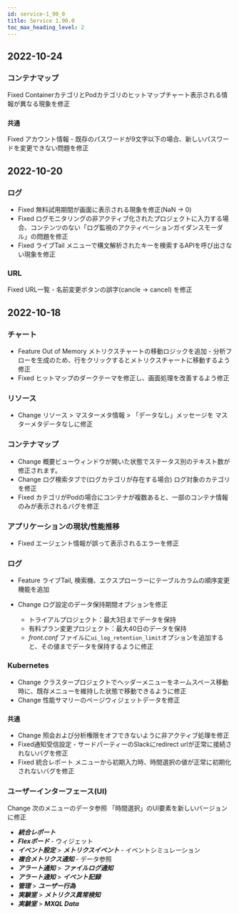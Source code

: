 ```yaml
---
id: service-1_90_0
title: Service 1.90.0
toc_max_heading_level: 2
---
```



## 2022-10-24

### コンテナマップ

<Status>Fixed</Status> ContainerカテゴリとPodカテゴリのヒットマップチャート表示される情報が異なる現象を修正

### `共通`

<Status>Fixed</Status> <UI>アカウント情報</UI> - 既存のパスワードが9文字以下の場合、新しいパスワードを変更できない問題を修正

## 2022-10-20

### ログ

-   <Status>Fixed</Status> 無料試用期間が画面に表示される現象を修正(NaN → 0)
-   <Status>Fixed</Status> ログモニタリングの非アクティブ化されたプロジェクトに入力する場合、コンテンツのない「ログ監視のアクティベーションガイダンスモーダル」の問題を修正
-   <Status>Fixed</Status> <UI>ライブTail</UI> メニューで構文解析されたキーを検索するAPIを呼び出さない現象を修正

### URL

<Status>Fixed</Status> URL一覧 - 名前変更ボタンの誤字(cancle → cancel) を修正

## 2022-10-18

### チャート

-   <Status>Feature</Status> Out of Memory メトリクスチャートの移動ロジックを追加 - 分析フローを生成のため、行をクリックするとメトリクスチャートに移動するよう修正
-   <Status>Fixed</Status> ヒットマップのダークテーマを修正し、画面処理を改善するよう修正

### リソース

-   <Status>Change</Status> <UI>リソース</UI> > <UI>マスターメタ情報</UI> > 「データなし」メッセージを <UI>マスターメタデータなし</UI>に修正

### コンテナマップ

-   <Status>Change</Status> 概要ビューウィンドウが開いた状態でステータス別のテキスト数が修正されます。
-   <Status>Change</Status> ログ検索タブで(ログカテゴリが存在する場合) ログ対象のカテゴリを修正
-   <Status>Fixed</Status> カテゴリがPodの場合にコンテナが複数あると、一部のコンテナ情報のみが表示されるバグを修正

### アプリケーションの現状/性能推移

-   <Status>Fixed</Status> エージェント情報が誤って表示されるエラーを修正

### ログ

-   <Status>Feature</Status> <UI>ライブTail</UI>, <UI>検索機</UI>、<UI>エクスプローラー</UI>にテーブルカラムの順序変更機能を追加
-   <Status>Change</Status> ログ設定のデータ保持期間オプションを修正

    -   トライアルプロジェクト：最大3日までデータを保持
    -   有料プラン変更プロジェクト：最大40日のデータを保持
    -   _front.conf_ ファイルに`ui_log_retention_limit`オプションを追加すると、その値までデータを保持するように修正

### Kubernetes

-   <Status>Change</Status> クラスタープロジェクトでヘッダーメニューをネームスペース移動時に、既存メニューを維持した状態で移動できるように修正
-   <Status>Change</Status> 性能サマリーのページウィジェットデータを修正

### `共通`

-   <Status>Change</Status> 照会および分析権限をオフできないように非アクティブ処理を修正
-   <Status>Fixed</Status>通知受信設定 - サードパーティーのSlackにredirect urlが正常に接続されないバグを修正
-   <Status>Fixed</Status> <UI>統合レポート</UI> メニューから初期入力時、時間選択の値が正常に初期化されないバグを修正

### ユーザーインターフェース(UI)

<Status>Change</Status> 次のメニューのデータ参照 「<UI>時間選択</UI>」のUI要素を新しいバージョンに修正

-   **_統合レポート_**
-   **_Flexボード_** - ウィジェット
-   **_イベント設定_** > **_メトリクスイベント_** - イベントシミュレーション
-   **_複合メトリクス通知_** - データ参照
-   **_アラート通知_** > **_ファイルログ通知_**
-   **_アラート通知_** > **_イベント記録_**
-   **_管理_** > **_ユーザー行為_**
-   **_実験室_** > **_メトリクス異常検知_**
-   **_実験室_** > **_MXQL Data_**
